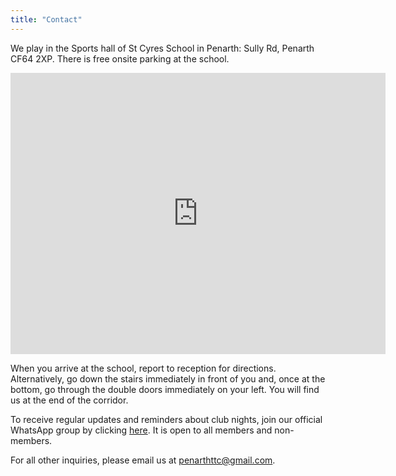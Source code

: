 ```yaml
---
title: "Contact"
---
```


We play in the Sports hall of St Cyres School in Penarth: Sully Rd, Penarth CF64 2XP. There is free onsite parking at the school.

<iframe src="https://www.google.com/maps/embed?pb=!1m18!1m12!1m3!1d2487.117297134816!2d-3.196627200000001!3d51.437639700000005!2m3!1f0!2f0!3f0!3m2!1i1024!2i768!4f13.1!3m3!1m2!1s0x486e048365261c59%3A0xf65ac689c5b09862!2sSt%20Cyres%20School!5e0!3m2!1sen!2suk!4v1736091382705!5m2!1sen!2suk" width="600" height="450" style="border:0;" allowfullscreen="" loading="lazy" referrerpolicy="no-referrer-when-downgrade"></iframe>

When you arrive at the school, report to reception for directions. Alternatively, go down the stairs immediately in front of you and, once at the bottom, go through the double doors immediately on your left. You will find us at the end of the corridor.

To receive regular updates and reminders about club nights, join our official WhatsApp group by clicking [here](https://chat.whatsapp.com/GPNbTQ2nTME0I2vdgnwfBs). It is open to all members and non-members.

For all other inquiries, please email us at [penarthttc@gmail.com](mailto:penarthttc@gmail.com).

